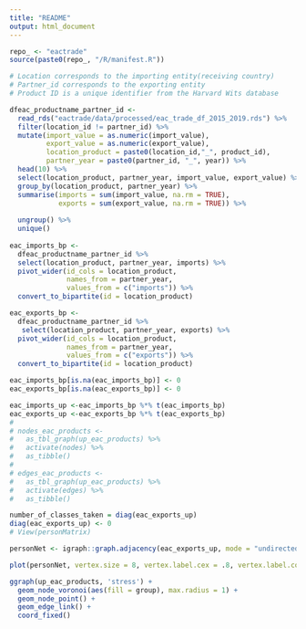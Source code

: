 ```yaml
---
title: "README"
output: html_document
---
```


```r
repo_ <- "eactrade"
source(paste0(repo_, "/R/manifest.R"))
```

```r
# Location corresponds to the importing entity(receiving country)
# Partner_id corresponds to the exporting entity
# Product ID is a unique identifier from the Harvard Wits database

dfeac_productname_partner_id <- 
  read_rds("eactrade/data/processed/eac_trade_df_2015_2019.rds") %>%
  filter(location_id != partner_id) %>%
  mutate(import_value = as.numeric(import_value), 
         export_value = as.numeric(export_value),
         location_product = paste0(location_id,"_", product_id),
         partner_year = paste0(partner_id, "_", year)) %>%
  head(10) %>% 
  select(location_product, partner_year, import_value, export_value) %>%
  group_by(location_product, partner_year) %>%
  summarise(imports = sum(import_value, na.rm = TRUE), 
            exports = sum(export_value, na.rm = TRUE)) %>%
  
  ungroup() %>%
  unique()
  
eac_imports_bp <-  
  dfeac_productname_partner_id %>%
  select(location_product, partner_year, imports) %>%
  pivot_wider(id_cols = location_product,
              names_from = partner_year, 
              values_from = c("imports")) %>%
  convert_to_bipartite(id = location_product)

eac_exports_bp <-  
  dfeac_productname_partner_id %>%
   select(location_product, partner_year, exports) %>%
  pivot_wider(id_cols = location_product,
              names_from = partner_year, 
              values_from = c("exports")) %>%
  convert_to_bipartite(id = location_product)

eac_imports_bp[is.na(eac_imports_bp)] <- 0
eac_exports_bp[is.na(eac_exports_bp)] <- 0

eac_imports_up <-eac_imports_bp %*% t(eac_imports_bp)
eac_exports_up <-eac_exports_bp %*% t(eac_exports_bp)
# 
# nodes_eac_products <-
#   as_tbl_graph(up_eac_products) %>%
#   activate(nodes) %>%
#   as_tibble()
# 
# edges_eac_products <- 
#   as_tbl_graph(up_eac_products) %>%
#   activate(edges) %>%
#   as_tibble()
```



```r
number_of_classes_taken = diag(eac_exports_up)
diag(eac_exports_up) <- 0 
# View(personMatrix)

personNet <- igraph::graph.adjacency(eac_exports_up, mode = "undirected")

plot(personNet, vertex.size = 8, vertex.label.cex = .8, vertex.label.color = "black")
```


```r
ggraph(up_eac_products, 'stress') + 
  geom_node_voronoi(aes(fill = group), max.radius = 1) + 
  geom_node_point() + 
  geom_edge_link() + 
  coord_fixed()
```
